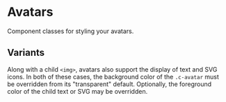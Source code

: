 
<Meta of={AvatarsStories} />

# Avatars

Component classes for styling your avatars.

<Canvas>
  <Story of={AvatarsStories.Types} />
</Canvas>

## Variants

Along with a child `<img>`, avatars also support the display of text and SVG
icons. In both of these cases, the background color of the `.c-avatar` must
be overridden from its "transparent" default. Optionally, the foreground
color of the child text or SVG may be overridden.

<Canvas>
  <Story of={AvatarsStories.Variants} />
</Canvas>
